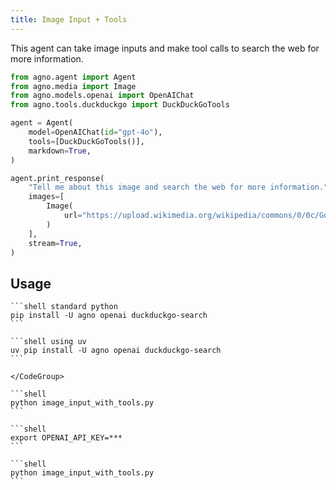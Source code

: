 ```yaml
---
title: Image Input + Tools
---
```


This agent can take image inputs and make tool calls to search the web for more information.

```python image_input_with_tools.py
from agno.agent import Agent
from agno.media import Image
from agno.models.openai import OpenAIChat
from agno.tools.duckduckgo import DuckDuckGoTools

agent = Agent(
    model=OpenAIChat(id="gpt-4o"),
    tools=[DuckDuckGoTools()],
    markdown=True,
)

agent.print_response(
    "Tell me about this image and search the web for more information.",
    images=[
        Image(
            url="https://upload.wikimedia.org/wikipedia/commons/0/0c/GoldenGateBridge-001.jpg"
        )
    ],
    stream=True,
)
```

## Usage

<Steps>
  <Step title="Install libraries">
    <CodeGroup>

    ```shell standard python
    pip install -U agno openai duckduckgo-search
    ```

    ```shell using uv
    uv pip install -U agno openai duckduckgo-search
    ```

    </CodeGroup>

  </Step>

  <Step title="Run the agent">

    ```shell
    python image_input_with_tools.py
    ```

  </Step>

  <Step title="Export API keys">

    ```shell
    export OPENAI_API_KEY=***
    ```

  </Step>

  <Step title="Run the agent">

    ```shell
    python image_input_with_tools.py
    ```

  </Step>

</Steps>
